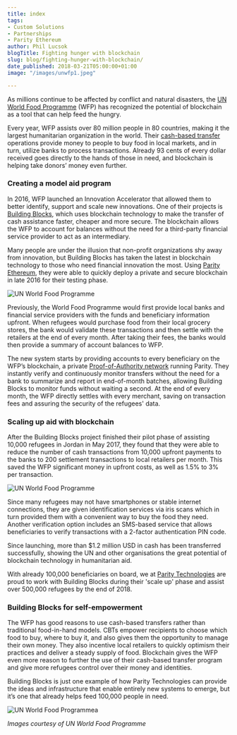```yaml
---
title: index
tags:
- Custom Solutions
- Partnerships
- Parity Ethereum
author: Phil Lucsok
blogTitle: Fighting hunger with blockchain
slug: blog/fighting-hunger-with-blockchain/
date_published: 2018-03-21T05:00:00+01:00
image: "/images/unwfp1.jpeg"

---
```

As millions continue to be affected by conflict and natural disasters, the [UN World Food Programme](http://www1.wfp.org/) (WFP) has recognized the potential of blockchain as a tool that can help feed the hungry.

Every year, WFP assists over 80 million people in 80 countries, making it the largest humanitarian organization in the world. Their [cash-based transfer](http://www1.wfp.org/cash-transfers) operations provide money to people to buy food in local markets, and in turn, utilize banks to process transactions. Already 93 cents of every dollar received goes directly to the hands of those in need, and blockchain is helping take donors’ money even further.

### **Creating a model aid program**

In 2016, WFP launched an Innovation Accelerator that allowed them to better identify, support and scale new innovations. One of their projects is [Building Blocks](http://innovation.wfp.org/project/building-blocks), which uses blockchain technology to make the transfer of cash assistance faster, cheaper and more secure. The blockchain allows the WFP to account for balances without the need for a third-party financial service provider to act as an intermediary.

Many people are under the illusion that non-profit organizations shy away from innovation, but Building Blocks has taken the latest in blockchain technology to those who need financial innovation the most. Using [Parity Ethereum](https://www.parity.io/), they were able to quickly deploy a private and secure blockchain in late 2016 for their testing phase.

![UN World Food Programme](/images/unwfp3.jpeg "UN World Food Programme")

Previously, the World Food Programme would first provide local banks and financial service providers with the funds and beneficiary information upfront. When refugees would purchase food from their local grocery stores, the bank would validate these transactions and then settle with the retailers at the end of every month. After taking their fees, the banks would then provide a summary of account balances to WFP.

The new system starts by providing accounts to every beneficiary on the WFP’s blockchain, a private [Proof-of-Authority network](https://wiki.parity.io/Proof-of-Authority-Chains) running Parity. They instantly verify and continuously monitor transfers without the need for a bank to summarize and report in end-of-month batches, allowing Building Blocks to monitor funds without waiting a second. At the end of every month, the WFP directly settles with every merchant, saving on transaction fees and assuring the security of the refugees' data.

### **Scaling up aid with blockchain**

After the Building Blocks project finished their pilot phase of assisting 10,000 refugees in Jordan in May 2017, they found that they were able to reduce the number of cash transactions from 10,000 upfront payments to the banks to 200 settlement transactions to local retailers per month. This saved the WFP significant money in upfront costs, as well as 1.5% to 3% per transaction.

![UN World Food Programme](/images/unwfp1.jpeg "UN World Food Programme")

Since many refugees may not have smartphones or stable internet connections, they are given identification services via iris scans which in turn provided them with a convenient way to buy the food they need. Another verification option includes an SMS-based service that allows beneficiaries to verify transactions with a 2-factor authentication PIN code.

Since launching, more than $1.2 million USD in cash has been transferred successfully, showing the UN and other organisations the great potential of blockchain technology in humanitarian aid.

With already 100,000 beneficiaries on board, we at [Parity Technologies](https://paritytech.io/) are proud to work with Building Blocks during their 'scale up' phase and assist over 500,000 refugees by the end of 2018.

### **Building Blocks for self-empowerment**

The WFP has good reasons to use cash-based transfers rather than traditional food-in-hand models. CBTs empower recipients to choose which food to buy, where to buy it, and also gives them the opportunity to manage their own money. They also incentive local retailers to quickly optimism their practices and deliver a steady supply of food. Blockchain gives the WFP even more reason to further the use of their cash-based transfer program and give more refugees control over their money and identities.

Building Blocks is just one example of how Parity Technologies can provide the ideas and infrastructure that enable entirely new systems to emerge, but it’s one that already helps feed 100,000 people in need.

![UN World Food Programmea](/images/unwfp4.jpeg "UN World Food Programme")

_Images courtesy of UN World Food Programme_